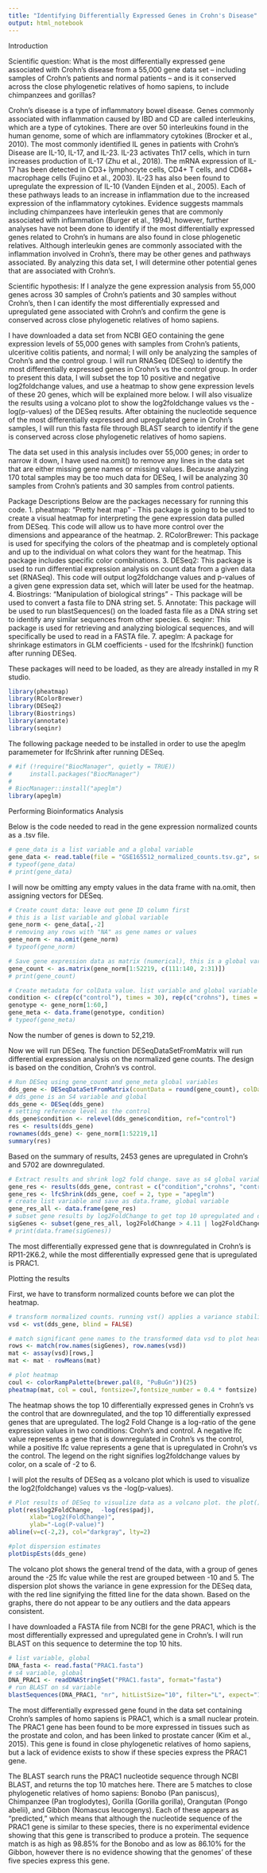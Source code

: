---
title: "Identifying Differentially Expressed Genes in Crohn's Disease"
output: html_notebook
---

Introduction

Scientific question: What is the most differentially expressed gene associated with Crohn’s disease from a 55,000 gene data set -- including samples of Crohn's patients and normal patients -- and is it conserved across the close phylogenetic relatives of homo sapiens, to include chimpanzees and gorillas?

Crohn's disease is a type of inflammatory bowel disease. Genes commonly associated with inflammation caused by IBD and CD are called interleukins, which are a type of cytokines. There are over 50 interleukins found in the human genome, some of which are inflammatory cytokines (Brocker et al., 2010). 
The most commonly identified IL genes in patients with Crohn's Disease are IL-10, IL-17, and IL-23. IL-23 activates Th17 cells, which in turn increases production of IL-17 (Zhu et al., 2018). The mRNA expression of IL-17 has been detected in CD3+ lymphocyte cells, CD4+ T cells, and CD68+ macrophage cells (Fujino et al., 2003). IL-23 has also been found to upregulate the expression of IL-10 (Vanden Eijnden et al., 2005). Each of these pathways leads to an increase in inflammation due to the increased expression of the inflammatory cytokines. Evidence suggests mammals including chimpanzees have interleukin genes that are commonly associated with inflammation (Burger et al., 1994), however, further analyses have not been done to identify if the most differentially expressed genes related to Crohn's in humans are also found in close phlogenetic relatives. 
Although interleukin genes are commonly associated with the inflammation involved in Crohn's, there may be other genes and pathways associated. By analyzing this data set, I will determine other potential genes that are associated with Crohn's.

Scientific hypothesis: If I analyze the gene expression analysis from 55,000 genes across 30 samples of Crohn's patients and 30 samples without Crohn's, then I can identify the most differentially expressed and upregulated gene associated with Crohn's and confirm the gene is conserved across close phylogenetic relatives of homo sapiens.

I have downloaded a data set from NCBI GEO containing the gene expression levels of 55,000 genes with samples from Crohn's patients, ulceritive colitis patients, and normal; I will only be analyzing the samples of Crohn's and the control group. I will run RNASeq (DESeq) to identify the most differentially expressed genes in Crohn's vs the control group. In order to present this data, I will subset the top 10 positive and negative log2foldchange values, and use a heatmap to show gene expression levels of these 20 genes, which will be explained more below. I will also visualize the results using a volcano plot to show the log2foldchange values vs the -log(p-values) of the DESeq results. After obtaining the nucleotide sequence of the most differentially expressed and upregulated gene in Crohn's samples, I will run this fasta file through BLAST search to identify if the gene is conserved across close phylogenetic relatives of homo sapiens. 

The data set used in this analysis includes over 55,000 genes; in order to narrow it down, I have used na.omit() to remove any lines in the data set that are either missing gene names or missing values. Because analyzing 170 total samples may be too much data for DESeq, I will be analyzing 30 samples from Crohn's patients and 30 samples from control patients.

Package Descriptions
Below are the packages necessary for running this code.
1. pheatmap: "Pretty heat map" - This package is going to be used to create a visual heatmap for interpreting the gene expression data pulled from DESeq. This code will allow us to have more control over the dimensions and appearance of the heatmap.
2. RColorBrewer: This package is used for specifying the colors of the pheatmap and is completely optional and up to the individual on what colors they want for the heatmap. This package includes specific color combinations.
3. DESeq2: This package is used to run differential expression analysis on count data from a given data set (RNASeq). This code will output log2foldchange values and p-values of a given gene expression data set, which will later be used for the heatmap.
4. Biostrings: "Manipulation of biological strings" - This package will be used to convert a fasta file to DNA string set.
5. Annotate: This package will be used to run blastSequences() on the loaded fasta file as a DNA string set to identify any similar sequences from other species.
6. seqinr: This package is used for retrieving and analyzing biological sequences, and will specifically be used to read in a FASTA file.
7. apeglm: A package for shrinkage estimators in GLM coefficients - used for the lfcshrink() function after running DESeq.

These packages will need to be loaded, as they are already installed in my R studio.

```{r}
library(pheatmap)
library(RColorBrewer)
library(DESeq2)
library(Biostrings)
library(annotate)
library(seqinr)
```

The following package needed to be installed in order to use the apeglm paramemeter for lfcShrink after running DESeq.

```{r}
# #if (!require("BiocManager", quietly = TRUE))
#     install.packages("BiocManager")
# 
# BiocManager::install("apeglm")
library(apeglm)
```

Performing Bioinformatics Analysis

Below is the code needed to read in the gene expression normalized counts as a .tsv file.
```{r}
# gene_data is a list variable and a global variable
gene_data <- read.table(file = "GSE165512_normalized_counts.tsv.gz", sep = "\t", header = TRUE)
# typeof(gene_data)
# print(gene_data)

```

I will now be omitting any empty values in the data frame with na.omit, then assigning vectors for DESeq.

```{r}
# Create count data: leave out gene ID column first
# this is a list variable and global variable
gene_norm <- gene_data[,-2]
# removing any rows with "NA" as gene names or values
gene_norm <- na.omit(gene_norm)
# typeof(gene_norm)

# Save gene expression data as matrix (numerical), this is a global variable
gene_count <- as.matrix(gene_norm[1:52219, c(111:140, 2:31)])
# print(gene_count)

# Create metadata for colData value. list variable and global variable
condition <- c(rep(c("control"), times = 30), rep(c("crohns"), times = 30))
genotype <- gene_norm[1:60,]
gene_meta <- data.frame(genotype, condition)
# typeof(gene_meta)

```
Now the number of genes is down to 52,219.

Now we will run DESeq. The function DESeqDataSetFromMatrix will run differential expression analysis on the normalized gene counts. The design is based on the condition, Crohn's vs control.

```{r}
# Run DESeq using gene_count and gene_meta global variables
dds_gene <- DESeqDataSetFromMatrix(countData = round(gene_count), colData = gene_meta, design = ~ condition)
# dds_gene is an S4 variable and global
dds_gene <- DESeq(dds_gene)
# setting reference level as the control
dds_gene$condition <- relevel(dds_gene$condition, ref="control")
res <- results(dds_gene)
rownames(dds_gene) <- gene_norm[1:52219,1]
summary(res)

```

Based on the summary of results, 2453 genes are upregulated in Crohn's and 5702 are downregulated.

```{r}
# Extract results and shrink log2 fold change. save as s4 global variable
gene_res <- results(dds_gene, contrast = c("condition","crohns", "control"), alpha = 0.05, lfcThreshold = 0.32)
gene_res <- lfcShrink(dds_gene, coef = 2, type = "apeglm")
# create list variable and save as data.frame, global variable
gene_res_all <- data.frame(gene_res)
# subset gene results by log2FoldChange to get top 10 upregulated and downregulated
sigGenes <- subset(gene_res_all, log2FoldChange > 4.11 | log2FoldChange < -8.6)
# print(data.frame(sigGenes))

```
The most differentially expressed gene that is downregulated in Crohn's is RP11-2K6.2, while the most differentially expressed gene that is upregulated is PRAC1.

Plotting the results

First, we have to transform normalized counts before we can plot the heatmap. 

```{r}
# transform normalized counts. running vst() applies a variance stabilizing transformation to the count data
vsd <- vst(dds_gene, blind = FALSE)

# match significant gene names to the transformed data vsd to plot heatmap
rows <- match(row.names(sigGenes), row.names(vsd))
mat <- assay(vsd)[rows,]
mat <- mat - rowMeans(mat)

# plot heatmap
coul <- colorRampPalette(brewer.pal(8, "PuBuGn"))(25)
pheatmap(mat, col = coul, fontsize=7,fontsize_number = 0.4 * fontsize)
```
The heatmap shows the top 10 differentially expressed genes in Crohn's vs the control that are downregulated, and the top 10 differentially expressed genes that are upregulated. The log2 Fold Change is a log-ratio of the gene expression values in two conditions: Crohn's and control. A negative lfc value represents a gene that is downregulated in Crohn's vs the control, while a positive lfc value represents a gene that is upregulated in Crohn's vs the control. The legend on the right signifies log2foldchange values by color, on a scale of -2 to 6. 


I will plot the results of DESeq as a volcano plot which is used to visualize the log2(foldchange) values vs the -log(p-values).

```{r}
# Plot results of DESeq to visualize data as a volcano plot. the plot() function is built into the base package of R.
plot(res$log2FoldChange,  -log(res$padj), 
      xlab="Log2(FoldChange)",
      ylab="-Log(P-value)")
abline(v=c(-2,2), col="darkgray", lty=2)

#plot dispersion estimates
plotDispEsts(dds_gene)
```
The volcano plot shows the general trend of the data, with a group of genes around the -25 lfc value while the rest are grouped between -10 and 5. The dispersion plot shows the variance in gene expression for the DESeq data, with the red line signifying the fitted line for the data shown. Based on the graphs, there do not appear to be any outliers and the data appears consistent.

I have downloaded a FASTA file from NCBI for the gene PRAC1, which is the most differentially expressed and upregulated gene in Crohn's. I will run BLAST on this sequence to determine the top 10 hits.

```{r}
# list variable, global
DNA_fasta <- read.fasta("PRAC1.fasta")
# s4 variable, global
DNA_PRAC1 <- readDNAStringSet("PRAC1.fasta", format="fasta")
# run BLAST on s4 variable
blastSequences(DNA_PRAC1, "nr", hitListSize="10", filter="L", expect="10", program="blastn", as=c("data.frame"))
```
The most differentially expressed gene found in the data set containing Crohn's samples of homo sapiens is PRAC1, which is a small nuclear protein. The PRAC1 gene has been found to be more expressed in tissues such as the prostate and colon, and has been linked to prostate cancer (Kim et al., 2015). This gene is found in close phylogenetic relatives of homo sapiens, but a lack of evidence exists to show if these species express the PRAC1 gene. 

The BLAST search runs the PRAC1 nucleotide sequence through NCBI BLAST, and returns the top 10 matches here. There are 5 matches to close phylogenetic relatives of homo sapiens: Bonobo (Pan paniscus), Chimpanzee (Pan troglodytes), Gorilla (Gorilla gorilla), Orangutan (Pongo abelii), and Gibbon (Nomascus leucogenys). Each of these appears as "predicted," which means that although the nucleotide sequence of the PRAC1 gene is similar to these species, there is no experimental evidence showing that this gene is transcribed to produce a protein. The sequence match is as high as 98.85% for the Bonobo and as low as 86.10% for the Gibbon, however there is no evidence showing that the genomes' of these five species express this gene.